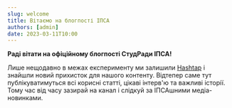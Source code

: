 ```yaml
---
slug: welcome
title: Вітаємо на блогпості ІПСА
authors: [admin]
date: 2023-03-11T10:00
---
```


**Раді вітати на офіційному блогпості СтудРади ІПСА!**

Лише нещодавно в межах експерименту ми залишили [Hashtap](https://www.hashtap.com/@studsovet.ipsa) і знайшли новий прихисток для нашого контенту. Відтепер саме тут публікуватимуться всі корисні статті, цікаві інтерв'ю та важливі історії. Тому час від часу зазирай на канал і слідкуй за ІПСАшними медіа-новинками.